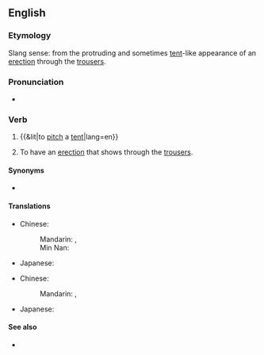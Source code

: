 ==English==

===Etymology===
Slang sense: from the protruding and sometimes [[tent]]-like appearance of an [[erection]] through the [[trousers]].

===Pronunciation===
* {{IPA|/ˌpɪtʃəˈtɛnt/|lang=en}}

===Verb===
{{en-verb|pitches a tent|pitching a tent|pitched a tent}}

# {{&lit|to [[pitch]] a [[tent]]|lang=en}}
# {{lb|en|slang}} To have an [[erection]] that shows through the [[trousers]].

====Synonyms====
* {{l|en|pitch the tent}}

====Translations====
{{trans-top|to set up a tent}}
* Chinese:
*: Mandarin: {{t|cmn|搭帳篷}}, {{t|cmn|搭帐篷|tr=dā zhàngpéng}}
*: Min Nan: {{t|nan|搭帳棚|tr=tah tiùⁿ-pêⁿ}}
{{trans-mid}}
* Japanese: {{t|ja|テントを張る|tr=tento o haru}}
{{trans-bottom}}

{{trans-top|to have an erection that shows through the clothing}}
* Chinese:
*: Mandarin: {{t|cmn|搭帳篷}}, {{t|cmn|搭帐篷|tr=dā zhàngpéng}}
{{trans-mid}}
* Japanese: {{t|ja|テントを張る|tr=tento o haru}}
{{trans-bottom}}

====See also====
* {{l|en|is that a gun in your pocket or are you just pleased to see me}}